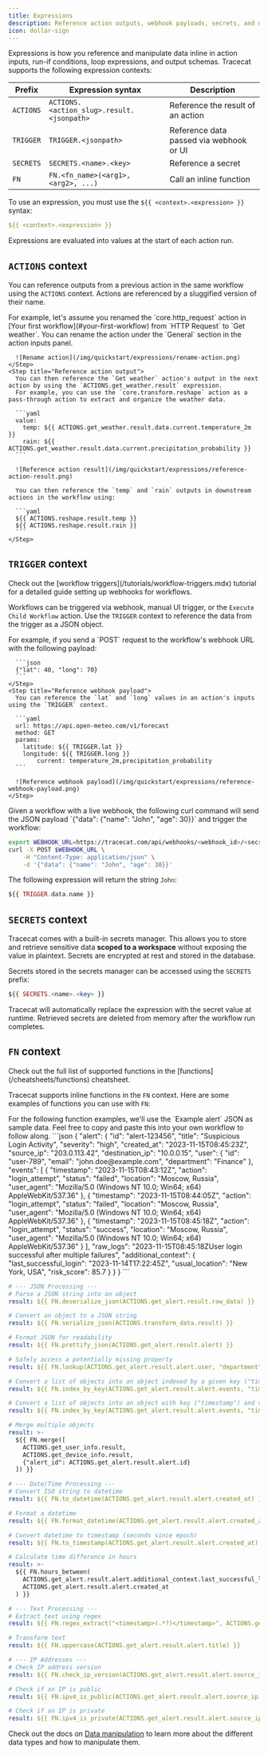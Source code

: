 ```yaml
---
title: Expressions
description: Reference action outputs, webhook payloads, secrets, and more.
icon: dollar-sign
---
```



Expressions is how you reference and manipulate data inline in action inputs, run-if conditions, loop expressions, and output schemas.
Tracecat supports the following expression contexts:

| Prefix    | Expression syntax                          | Description                               |
| --------- | ------------------------------------------ | ----------------------------------------- |
| `ACTIONS` | `ACTIONS.<action_slug>.result.<jsonpath>`  | Reference the result of an action         |
| `TRIGGER` | `TRIGGER.<jsonpath>`                       | Reference data passed via webhook or UI   |
| `SECRETS` | `SECRETS.<name>.<key>`                     | Reference a secret                        |
| `FN`      | `FN.<fn_name>(<arg1>, <arg2>, ...)`        | Call an inline function                   |

To use an expression, you must use the `${{ <context>.<expression> }}` syntax:

```yaml
${{ <context>.<expression> }}
```

Expressions are evaluated into values at the start of each action run.

## `ACTIONS` context

<JsonpathNote />

You can reference outputs from a previous action in the same workflow using the `ACTIONS` context.
Actions are referenced by a sluggified version of their name.

<Accordion icon="book-open" title="Example">
  <Steps>
    <Step title="Rename action">
      For example, let's assume you renamed the `core.http_request` action in [Your first workflow](#your-first-workflow) from `HTTP Request` to `Get weather`.
      You can rename the action under the `General` section in the action inputs panel.

      ![Rename action](/img/quickstart/expressions/rename-action.png)
    </Step>
    <Step title="Reference action output">
      You can then reference the `Get weather` action's output in the next action by using the `ACTIONS.get_weather.result` expression.
      For example, you can use the `core.transform.reshape` action as a pass-through action to extract and organize the weather data.

      ```yaml
      value:
        temp: ${{ ACTIONS.get_weather.result.data.current.temperature_2m }}
        rain: ${{ ACTIONS.get_weather.result.data.current.precipitation_probability }}
      ```

      ![Reference action result](/img/quickstart/expressions/reference-action-result.png)

      You can then reference the `temp` and `rain` outputs in downstream actions in the workflow using:

      ```yaml
      ${{ ACTIONS.reshape.result.temp }}
      ${{ ACTIONS.reshape.result.rain }}
      ```
    </Step>
  </Steps>
</Accordion>

## `TRIGGER` context

<Info>
  Check out the [workflow triggers](/tutorials/workflow-triggers.mdx) tutorial for a detailed guide setting up webhooks for workflows.
</Info>

Workflows can be triggered via webhook, manual UI trigger, or the `Execute Child Workflow` action.
Use the `TRIGGER` context to reference the data from the trigger as a JSON object.


<Accordion title="Manual trigger example" icon="play">
  <Steps>
    <Step title="Send webhook">
      For example, if you send a `POST` request to the workflow's webhook URL with the following payload:

      ```json
      {"lat": 40, "long": 70}
      ```
    </Step>
    <Step title="Reference webhook payload">
      You can reference the `lat` and `long` values in an action's inputs using the `TRIGGER` context.

      ```yaml
      url: https://api.open-meteo.com/v1/forecast
      method: GET
      params:
        latitude: ${{ TRIGGER.lat }}
        longitude: ${{ TRIGGER.long }}
            current: temperature_2m,precipitation_probability
      ```

      ![Reference webhook payload](/img/quickstart/expressions/reference-webhook-payload.png)
    </Step>
  </Steps>
</Accordion>

<Accordion title="Webhook example" icon="globe">
  Given a workflow with a live webhook, the following curl command will send the JSON payload `{"data": {"name": "John", "age": 30}}` and trigger the workflow:

  ```bash
  export WEBHOOK_URL=https://tracecat.com/api/webhooks/<webhook_id>/<secret>
  curl -X POST $WEBHOOK_URL \
      -H "Content-Type: application/json" \
      -d '{"data": {"name": "John", "age": 30}}'
  ```

  The following expression will return the string `John`:

  ```php
  ${{ TRIGGER.data.name }}
  ```
</Accordion>

## `SECRETS` context

Tracecat comes with a built-in secrets manager.
This allows you to store and retrieve sensitive data **scoped to a workspace** without exposing the value in plaintext.
Secrets are encrypted at rest and stored in the database.

Secrets stored in the secrets manager can be accessed using the `SECRETS` prefix:

```php
${{ SECRETS.<name>.<key> }}
```

Tracecat will automatically replace the expression with the secret value at runtime.
Retrieved secrets are deleted from memory after the workflow run completes.

## `FN` context

<Tip>
  Check out the full list of supported functions in the [functions](/cheatsheets/functions) cheatsheet.
</Tip>

Tracecat supports inline functions in the `FN` context.
Here are some examples of functions you can use with `FN`:

<Info>
  For the following function examples, we'll use the `Example alert` JSON as sample data.
  Feel free to copy and paste this into your own workflow to follow along.
</Info>

<Accordion title="Example alert" icon="bell">
```json
{
  "alert": {
    "id": "alert-123456",
    "title": "Suspicious Login Activity",
    "severity": "high",
    "created_at": "2023-11-15T08:45:23Z",
    "source_ip": "203.0.113.42",
    "destination_ip": "10.0.0.15",
    "user": {
      "id": "user-789",
      "email": "john.doe@example.com",
      "department": "Finance"
    },
    "events": [
      {
        "timestamp": "2023-11-15T08:43:12Z",
        "action": "login_attempt",
        "status": "failed",
        "location": "Moscow, Russia",
        "user_agent": "Mozilla/5.0 (Windows NT 10.0; Win64; x64) AppleWebKit/537.36"
      },
      {
        "timestamp": "2023-11-15T08:44:05Z",
        "action": "login_attempt",
        "status": "failed",
        "location": "Moscow, Russia",
        "user_agent": "Mozilla/5.0 (Windows NT 10.0; Win64; x64) AppleWebKit/537.36"
      },
      {
        "timestamp": "2023-11-15T08:45:18Z",
        "action": "login_attempt",
        "status": "success",
        "location": "Moscow, Russia",
        "user_agent": "Mozilla/5.0 (Windows NT 10.0; Win64; x64) AppleWebKit/537.36"
      }
    ],
    "raw_logs": "<syslog><timestamp>2023-11-15T08:45:18Z</timestamp><message>User login successful after multiple failures</message></syslog>",
    "additional_context": {
      "last_successful_login": "2023-11-14T17:22:45Z",
      "usual_location": "New York, USA",
      "risk_score": 85.7
    }
  }
}
```
</Accordion>

```yaml
# --- JSON Processing ---
# Parse a JSON string into an object
result: ${{ FN.deserialize_json(ACTIONS.get_alert.result.raw_data) }}

# Convert an object to a JSON string
result: ${{ FN.serialize_json(ACTIONS.transform_data.result) }}

# Format JSON for readability
result: ${{ FN.prettify_json(ACTIONS.get_alert.result.alert) }}

# Safely access a potentially missing property
result: ${{ FN.lookup(ACTIONS.get_alert.result.alert.user, "department") }}

# Convert a list of objects into an object indexed by a given key ("timestamp")
result: ${{ FN.index_by_key(ACTIONS.get_alert.result.alert.events, "timestamp") }}

# Convert a list of objects into an object with key ("timestamp") and value ("action")
result: ${{ FN.index_by_key(ACTIONS.get_alert.result.alert.events, "timestamp", "action") }}

# Merge multiple objects
result: >-
  ${{ FN.merge([
    ACTIONS.get_user_info.result,
    ACTIONS.get_device_info.result,
    {"alert_id": ACTIONS.get_alert.result.alert.id}
  ]) }}

# --- Date/Time Processing ---
# Convert ISO string to datetime
result: ${{ FN.to_datetime(ACTIONS.get_alert.result.alert.created_at) }}

# Format a datetime
result: ${{ FN.format_datetime(ACTIONS.get_alert.result.alert.created_at, "%Y-%m-%d %H:%M:%S") }}

# Convert datetime to timestamp (seconds since epoch)
result: ${{ FN.to_timestamp(ACTIONS.get_alert.result.alert.created_at) }}

# Calculate time difference in hours
result: >-
  ${{ FN.hours_between(
    ACTIONS.get_alert.result.alert.additional_context.last_successful_login,
    ACTIONS.get_alert.result.alert.created_at
  ) }}

# --- Text Processing ---
# Extract text using regex
result: ${{ FN.regex_extract("<timestamp>(.*?)</timestamp>", ACTIONS.get_alert.result.alert.raw_logs) }}

# Transform text
result: ${{ FN.uppercase(ACTIONS.get_alert.result.alert.title) }}

# --- IP Addresses ---
# Check IP address version
result: ${{ FN.check_ip_version(ACTIONS.get_alert.result.alert.source_ip) }}

# Check if an IP is public
result: ${{ FN.ipv4_is_public(ACTIONS.get_alert.result.alert.source_ip) }}

# Check if an IP is private
result: ${{ FN.ipv4_is_private(ACTIONS.get_alert.result.alert.source_ip) }}
```

Check out the docs on [Data manipulation](/introduction#data-manipulation) to learn more about the different data types and how to manipulate them.
